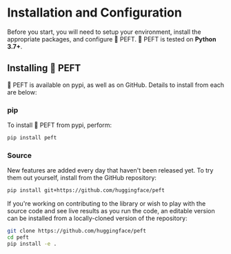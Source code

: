 <!--Copyright 2023 The HuggingFace Team. All rights reserved.

Licensed under the Apache License, Version 2.0 (the "License"); you may not use this file except in compliance with
the License. You may obtain a copy of the License at

http://www.apache.org/licenses/LICENSE-2.0

Unless required by applicable law or agreed to in writing, software distributed under the License is distributed on
an "AS IS" BASIS, WITHOUT WARRANTIES OR CONDITIONS OF ANY KIND, either express or implied. See the License for the
specific language governing permissions and limitations under the License.
-->

# Installation and Configuration

Before you start, you will need to setup your environment, install the appropriate packages, and configure 🤗 PEFT. 🤗 PEFT is tested on **Python 3.7+**.

## Installing 🤗 PEFT

🤗 PEFT is available on pypi, as well as on GitHub. Details to install from each are below:

### pip 

To install 🤗 PEFT from pypi, perform:

```bash
pip install peft
```

### Source

New features are added every day that haven't been released yet. To try them out yourself, install
from the GitHub repository:

```bash
pip install git+https://github.com/huggingface/peft
```

If you're working on contributing to the library or wish to play with the source code and see live 
results as you run the code, an editable version can be installed from a locally-cloned version of the 
repository:

```bash
git clone https://github.com/huggingface/peft
cd peft
pip install -e .
```
